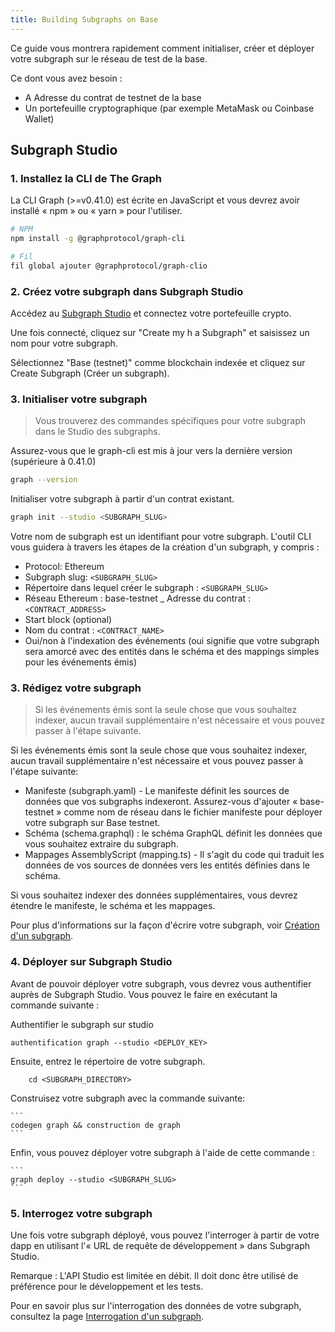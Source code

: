 ```yaml
---
title: Building Subgraphs on Base
---
```


Ce guide vous montrera rapidement comment initialiser, créer et déployer votre subgraph sur le réseau de test de la base.

Ce dont vous avez besoin :

-   A Adresse du contrat de testnet de la base
-   Un portefeuille cryptographique (par exemple MetaMask ou Coinbase Wallet)

## Subgraph Studio

### 1.  Installez la CLI de The Graph

La CLI Graph (>=v0.41.0) est écrite en JavaScript et vous devrez avoir installé « npm » ou « yarn » pour l'utiliser.

```sh
# NPM
npm install -g @graphprotocol/graph-cli

# Fil
fil global ajouter @graphprotocol/graph-clio
```

### 2.  Créez votre subgraph dans Subgraph Studio

Accédez au [Subgraph Studio](https://thegraph.com/studio/) et connectez votre portefeuille crypto.

Une fois connecté, cliquez sur "Create my h a Subgraph" et saisissez un nom pour votre subgraph.

Sélectionnez "Base (testnet)" comme blockchain indexée et cliquez sur Create Subgraph (Créer un subgraph).

### 3.  Initialiser votre subgraph

> Vous trouverez des commandes spécifiques pour votre subgraph dans le Studio des subgraphs.

Assurez-vous que le graph-cli est mis à jour vers la dernière version (supérieure à 0.41.0)

```sh
graph --version
```

Initialiser votre subgraph à partir d'un contrat existant.

```sh
graph init --studio <SUBGRAPH_SLUG>
```

Votre nom de subgraph est un identifiant pour votre subgraph. L'outil CLI vous guidera à travers les étapes de la création d'un subgraph, y compris :

-   Protocol: Ethereum
-   Subgraph slug: `<SUBGRAPH_SLUG>`
-   Répertoire dans lequel créer le subgraph : `<SUBGRAPH_SLUG>`
-   Réseau Ethereum : base-testnet \_ Adresse du contrat : `<CONTRACT_ADDRESS>`
-   Start block (optional)
-   Nom du contrat : `<CONTRACT_NAME>`
-   Oui/non à l'indexation des événements (oui signifie que votre subgraph sera amorcé avec des entités dans le schéma et des mappings simples pour les événements émis)

### 3.  Rédigez votre subgraph

> Si les événements émis sont la seule chose que vous souhaitez indexer, aucun travail supplémentaire n'est nécessaire et vous pouvez passer à l'étape suivante.

Si les événements émis sont la seule chose que vous souhaitez indexer, aucun travail supplémentaire n'est nécessaire et vous pouvez passer à l'étape suivante:

-   Manifeste (subgraph.yaml) - Le manifeste définit les sources de données que vos subgraphs indexeront. Assurez-vous d'ajouter « base-testnet » comme nom de réseau dans le fichier manifeste pour déployer votre subgraph sur Base testnet.
-   Schéma (schema.graphql) : le schéma GraphQL définit les données que vous souhaitez extraire du subgraph.
-   Mappages AssemblyScript (mapping.ts) - Il s'agit du code qui traduit les données de vos sources de données vers les entités définies dans le schéma.

Si vous souhaitez indexer des données supplémentaires, vous devrez étendre le manifeste, le schéma et les mappages.

Pour plus d'informations sur la façon d'écrire votre subgraph, voir [Création d'un subgraph](/developing/creating-a-subgraph).

### 4.  Déployer sur Subgraph Studio

Avant de pouvoir déployer votre subgraph, vous devrez vous authentifier auprès de Subgraph Studio. Vous pouvez le faire en exécutant la commande suivante :

Authentifier le subgraph sur studio

```
authentification graph --studio <DEPLOY_KEY>
```

Ensuite, entrez le répertoire de votre subgraph.

```
    cd <SUBGRAPH_DIRECTORY>
```

Construisez votre subgraph avec la commande suivante:

````
```
codegen graph && construction de graph
```
````

Enfin, vous pouvez déployer votre subgraph à l'aide de cette commande :

````
```
graph deploy --studio <SUBGRAPH_SLUG>
```
````

### 5.  Interrogez votre subgraph

Une fois votre subgraph déployé, vous pouvez l'interroger à partir de votre dapp en utilisant l'« URL de requête de développement » dans Subgraph Studio.

Remarque : L'API Studio est limitée en débit. Il doit donc être utilisé de préférence pour le développement et les tests.

Pour en savoir plus sur l'interrogation des données de votre subgraph, consultez la page [Interrogation d'un subgraph](/querying/querying-the-graph).
